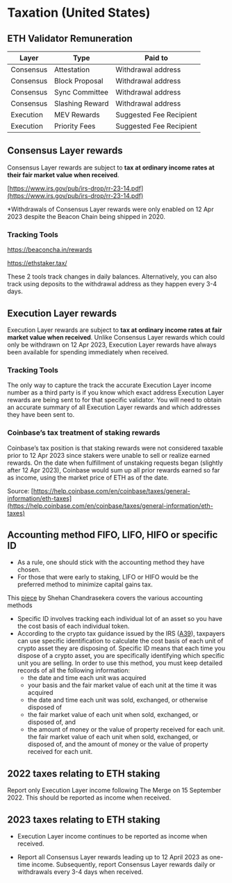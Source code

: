 # Taxation (United States)

## ETH Validator Remuneration

| Layer     | Type            | Paid to                 |
| --------- | --------------- | ----------------------- |
| Consensus | Attestation     | Withdrawal address      |
| Consensus | Block Proposal  | Withdrawal address      |
| Consensus | Sync Committee  | Withdrawal address      |
| Consensus | Slashing Reward | Withdrawal address      |
| Execution | MEV Rewards     | Suggested Fee Recipient |
| Execution | Priority Fees   | Suggested Fee Recipient |

## Consensus Layer rewards

Consensus Layer rewards are subject to **tax at ordinary income rates at their fair market value when received**.

[https://www.irs.gov/pub/irs-drop/rr-23-14.pdf](https://www.irs.gov/pub/irs-drop/rr-23-14.pdf)

\*Withdrawals of Consensus Layer rewards were only enabled on 12 Apr 2023 despite the Beacon Chain being shipped in 2020.

### Tracking Tools

https://beaconcha.in/rewards

https://ethstaker.tax/

These 2 tools track changes in daily balances. Alternatively, you can also track using deposits to the withdrawal address as they happen every 3-4 days.

## Execution Layer rewards

Execution Layer rewards are subject to **tax at ordinary income rates at fair market value when received**. Unlike Consensus Layer rewards which could only be withdrawn on 12 Apr 2023, Execution Layer rewards have always been available for spending immediately when received.

### Tracking Tools

The only way to capture the track the accurate Execution Layer income number as a third party is if you know which exact address Execution Layer rewards are being sent to for that specific validator. You will need to obtain an accurate summary of all Execution Layer rewards and which addresses they have been sent to.

### Coinbase’s tax treatment of staking rewards

Coinbase’s tax position is that staking rewards were not considered taxable prior to 12 Apr 2023 since stakers were unable to sell or realize earned rewards. On the date when fulfillment of unstaking requests began (slightly after 12 Apr 2023), Coinbase would sum up all prior rewards earned so far as income, using the market price of ETH as of the date.

Source: [https://help.coinbase.com/en/coinbase/taxes/general-information/eth-taxes](https://help.coinbase.com/en/coinbase/taxes/general-information/eth-taxes)

## Accounting method FIFO, LIFO, HIFO or specific ID

- As a rule, one should stick with the accounting method they have chosen.
- For those that were early to staking, LIFO or HIFO would be the preferred method to minimize capital gains tax.

This [piece](https://www.forbes.com/sites/shehanchandrasekera/2020/09/17/what-crypto-taxpayers-need-to-know-about-fifo-lifo-hifo-specific-id/?sh=6399528936aa) by Shehan Chandrasekera covers the various accounting methods

- Specific ID involves tracking each individual lot of an asset so you have the cost basis of each individual token.
- According to the crypto tax guidance issued by the IRS ([A39](https://www.irs.gov/individuals/international-taxpayers/frequently-asked-questions-on-virtual-currency-transactions)), taxpayers can use specific identification to calculate the cost basis of each unit of crypto asset they are disposing of. Specific ID means that each time you dispose of a crypto asset, you are specifically identifying which specific unit you are selling. In order to use this method, you must keep detailed records of all the following information:
  - the date and time each unit was acquired
  - your basis and the fair market value of each unit at the time it was acquired
  - the date and time each unit was sold, exchanged, or otherwise disposed of
  - the fair market value of each unit when sold, exchanged, or disposed of, and
  - the amount of money or the value of property received for each unit. the fair market value of each unit when sold, exchanged, or disposed of, and the amount of money or the value of property received for each unit.

## 2022 taxes relating to ETH staking

Report only Execution Layer income following The Merge on 15 September 2022. This should be reported as income when received.

## 2023 taxes relating to ETH staking

- Execution Layer income continues to be reported as income when received.

- Report all Consensus Layer rewards leading up to 12 April 2023 as one-time income. Subsequently, report Consensus Layer rewards daily or withdrawals every 3-4 days when received.
